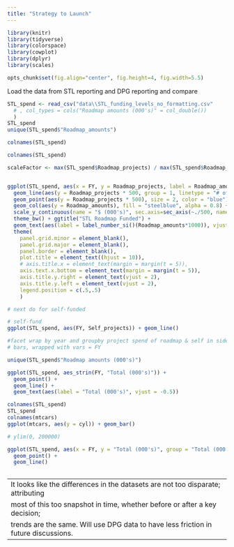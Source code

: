 ```yaml
---
title: "Strategy to Launch"
---
```


```r
library(knitr)
library(tidyverse)
library(colorspace)
library(cowplot)
library(dplyr)
library(scales)

opts_chunk$set(fig.align="center", fig.height=4, fig.width=5.5)
```

Load the data from STL reporting and DPG reporting and compare
```r
STL_spend <- read_csv("data\\STL_funding_levels_no_formatting.csv"
  # , col_types = cols("Roadmap amounts (000's)" = col_double())
  )
STL_spend
unique(STL_spend$"Roadmap_amounts")

colnames(STL_spend)
```

```r
colnames(STL_spend)

scaleFactor <- max(STL_spend$Roadmap_projects) / max(STL_spend$Roadmap_amounts)


ggplot(STL_spend, aes(x = FY, y = Roadmap_projects, label = Roadmap_amounts)) +
  geom_line(aes(y = Roadmap_projects * 500, group = 1, linetype = "# of projects"), color = "blue", size = 1.7) +
  geom_point(aes(y = Roadmap_projects * 500), size = 2, color = "blue") +
  geom_col(aes(y = Roadmap_amounts), fill = "steelblue", alpha = 0.8) + 
  scale_y_continuous(name = "$ (000's)", sec.axis=sec_axis(~./500, name="# projects")) +
  theme_bw() + ggtitle("STL Roadmap Funded") + 
  geom_text(aes(label = label_number_si()(Roadmap_amounts*1000)), vjust = -0.5, color = "white") +
  theme(
    panel.grid.minor = element_blank(),
    panel.grid.major = element_blank(), 
    panel.border = element_blank(), 
    plot.title = element_text((hjust = 10)),
    # axis.title.x = element_text(margin = margin(t = 5)),
    axis.text.x.bottom = element_text(margin = margin(t = 5)),
    axis.title.y.right = element_text(vjust = 2),
    axis.title.y.left = element_text(vjust = 2),
    legend.position = c(.5,.5)
    )

# next do for self-funded

```


```r
# self-fund
ggplot(STL_spend, aes(FY, Self_projects)) + geom_line()

```


```r
#facet wrap by year and groupby project spend of roadmap & self in side-by-side
# bars, wrapped with vars = FY

unique(STL_spend$"Roadmap amounts (000's)")

ggplot(STL_spend, aes_strin(FY, "Total (000's)")) +
  geom_point() +
  geom_line() +
  geom_text(aes(label = "Total (000's)", vjust = -0.5))

colnames(STL_spend)
STL_spend
colnames(mtcars)
ggplot(mtcars, aes(y = cyl)) + geom_bar()
```


```r
# ylim(0, 200000)

ggplot(STL_spend, aes(x = FY, y = "Total (000's)", group = "Total (000's)")) +
  geom_point() +
  geom_line()
```


```r
```
---
It looks like the differences in the datasets are not too disparate; attributing
most of this too snapshot in time, whether before or after a key decision; 
trends are the same.  Will use DPG data to have less friction in future discussions.
---